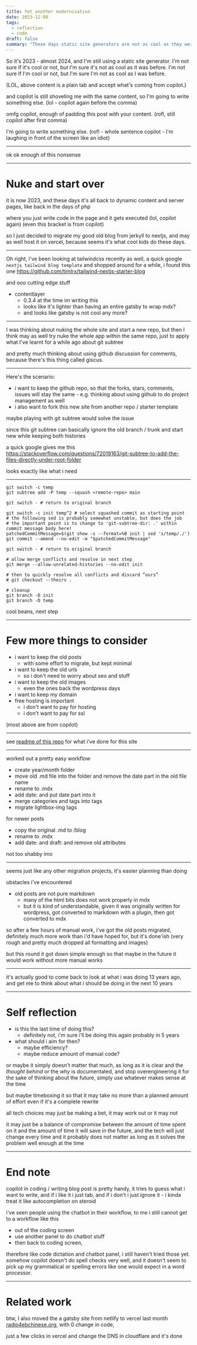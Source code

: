```yaml
---
title: Yet another modernisation
date: 2023-12-08
tags:
  - reflection
  - code
draft: false
summary: "These days static site generators are not as cool as they were before."
---
```


So it's 2023 - almost 2024, and I'm still using a static site generator. I'm not sure if it's cool or not, but I'm sure it's not as cool as it was before. I'm not sure if I'm cool or not, but I'm sure I'm not as cool as I was before.

(LOL, above content is a plain tab and accept what's coming from copilot.)

and copilot is still shoveling me with the same content, so I'm going to write something else. (lol - copilot again before the comma)

omfg copilot, enough of padding this post with your content. (rofl, still copilot after first comma)

I'm going to write something else. (rofl - whole sentence copilot - i'm laughing in front of the screen like an idiot)

---

ok ok enough of this nonsense

---

# Nuke and start over

it is now 2023, and these days it's all back to dynamic content and server pages, like back in the days of php

where you just write code in the page and it gets executed (lol, copilot again) (even this bracket is from copilot)

so I just decided to migrate my good old blog from jerkyll to nextjs, and may as well host it on vercel, because seems it's what cool kids do these days.

---

Oh right, i've been looking at tailwindcss recently as well, a quick google `nextjs tailwind blog template` and shopped around for a while, i found this one https://github.com/timlrx/tailwind-nextjs-starter-blog

and ooo cutting edge stuff

- contentlayer
  - 0.3.4 at the time im writing this
  - looks like it's lighter than having an entire gatsby to wrap mdx?
  - and looks like gatsby is not cool any more?

---

I was thinking about nuking the whole site and start a new repo, but then I think may as well try nuke the whole app within the same repo, just to apply what I've learnt for a while ago about git subtree

and pretty much thinking about using github discussion for comments, because there's this thing called giscus.

---

Here's the scenario:

- i want to keep the github repo, so that the forks, stars, comments, issues will stay the same - e.g. thinking about using github to do project management as well
- i also want to fork this new site from another repo / starter template

maybe playing with git subtree would solve the issue

since this git subtree can basically ignore the old branch / trunk and start new while keeping both histories

a quick google gives me this https://stackoverflow.com/questions/72019163/git-subtree-to-add-the-files-directly-under-root-folder

looks exactly like what i need

---

```shell
git switch -c temp
git subtree add -P temp --squash <remote-repo> main

git switch - # return to original branch

git switch -c init temp^2 # select squashed commit as starting point
# the following sed is probably somewhat unstable, but does the job
# the important point is to change to 'git-subtree-dir: .' within commit message body here!
patchedCommitMessage=$(git show -s --format=%B init | sed 's/temp/./')
git commit --amend --no-edit -m "$patchedCommitMessage"

git switch - # return to original branch

# allow merge conflicts and resolve in next step
git merge --allow-unrelated-histories --no-edit init

# then to quickly resolve all conflicts and discard “ours”
# git checkout --theirs .

# cleanup
git branch -D init
git branch -D temp
```

cool beans, next step

---

# Few more things to consider

- i want to keep the old posts
  - with some effort to migrate, but kept minimal
- i want to keep the old urls
  - so i don't need to worry about seo and stuff
- i want to keep the old images
  - even the ones back the wordpress days
- i want to keep my domain
- free hosting is important
  - i don't want to pay for hosting
  - i don't want to pay for ssl

(most above are from copilot)

---

see [readme of this repo](https://github.com/ycfreeman/ycfreeman.com) for what i've done for this site

---

worked out a pretty easy workflow

- create year/month folder
- move old .md file into the folder and remove the date part in the old file name
- rename to .mdx
- add date: and put date part into it
- merge categories and tags into tags
- migrate lightbox-img tags

for newer posts

- copy the original .md to /blog
- rename to .mdx
- add date: and draft: and remove old attributes

not too shabby imo

---

seems just like any other migration projects, it's easier planning than doing

obstacles i've encountered

- old posts are not pure markdown
  - many of the html bits does not work properly in mdx
  - but it is kind of understandable, given it was originally written for wordpress, got converted to markdown with a plugin, then got converted to mdx

so after a few hours of manual work, i've got the old posts migrated, definitely much more work than i'd have hoped for, but it's done'ish (very rough and pretty much dropped all formatting and images)

but this round it got down simple enough so that maybe in the future it would work without more manual works

---

it's actually good to come back to look at what i was doing 13 years ago, and get me to think about what i should be doing in the next 10 years

---

# Self reflection

- is this the last time of doing this?
  - definitely not, i'm sure i'll be doing this again probably in 5 years
- what should i aim for then?
  - maybe efficiency?
  - maybe reduce amount of manual code?

or maybe it simply doesn't matter that much, as long as it is clear and the *thought behind* or the *why* is documentated, and stop overengineering it for the sake of thinking about the future, simply use whatever makes sense at the time

but maybe timeboxing it so that it may take no more than a planned amount of effort even if it's a complete rewrite

all tech choices may just be making a bet, it may work out or it may not

it may just be a balance of compromise between the amount of time spent on it and the amount of time it will save in the future, and the tech will just change every time and it probably does not matter as long as it solves the problem well enough at the time

---

# End note

copilot in coding / writing blog post is pretty handy, it tries to guess what i want to write, and if i like it i just tab, and if i don't i just ignore it - i kinda treat it like autocompletion on steroid

i've seen people using the chatbot in their workflow, to me i still cannot get to a workflow like this
- out of the coding screen 
- use another panel to do chatbot stuff 
- then back to coding screen, 

therefore like code dictation and chatbot panel, i still haven't tried those yet. somehow copilot doesn't do spell checks very well, and it doesn't seem to pick up my grammatical or spelling errors like one would expect in a word processor.

---

# Related work

btw, I also moved the a gatsby site from netlify to vercel last month [radio4ebchinese.org](https://github.com/ycfreeman/radio4ebchinese.org-gatsby), with 0 change in code, 

just a few clicks in vercel and change the DNS in cloudflare and it's done
